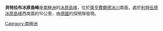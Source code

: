 {{unreferenced|time=2013-10-27T08:34:16+00:00}}
'''貝特拉布冰原島峰'''是[[南極洲|南極洲]]的[[冰原島峰|冰原島峰]]，位於[[萊亨費爾德冰川|萊亨費爾德冰川]]南面，處於[[利特伍德冰原島峰|利特伍德冰原島峰]]西南面約10公里，由[[德國|德國]]的探險隊發現。

{{coord|77|55|S|34|32|W|source:GNIS|display=title}}

{{DEFAULTSORT:Bertrab Nunatak}}
[[Category:南極洲|Category:南極洲]]


{{CoatsLand-geo-stub}}